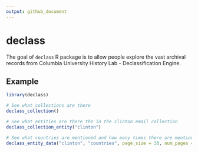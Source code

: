 ```yaml
---
output: github_document
---
```


<!-- README.md is generated from README.Rmd. Please edit that file -->

# declass

The goal of `declass` R package is to allow people explore the vast archival records from Columbia University History Lab - Declassification Engine. 

## Example

```r
library(declass)

# See what collections are there
declass_collection()

# See what entities are there the in the clinton email collection
declass_collection_entity("clinton")

# See what countries are mentioned and how many times there are mentioned in the clinton email collection, limit to 30 countries, ordered alphabetically
declass_entity_data("clinton", "countries", page_size = 30, num_pages = 1)
```
